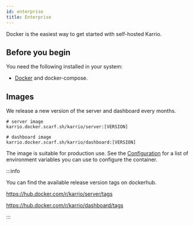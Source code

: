 ```yaml
---
id: enterprise
title: Enterprise
---
```


Docker is the easiest way to get started with self-hosted Karrio.

## Before you begin

You need the following installed in your system:
- [Docker](https://docs.docker.com/engine/install/) and docker-compose.


## Images

We release a new version of the server and dashboard every months.

```
# server image
karrio.docker.scarf.sh/karrio/server:[VERSION]

# dashboard image
karrio.docker.scarf.sh/karrio/dashboard:[VERSION]
```

The image is suitable for production use. See the [Configuration](#configuration)
for a list of environment variables you can use to configure the container.

:::info

You can find the available release version tags on dockerhub.

https://hub.docker.com/r/karrio/server/tags

https://hub.docker.com/r/karrio/dashboard/tags

:::
